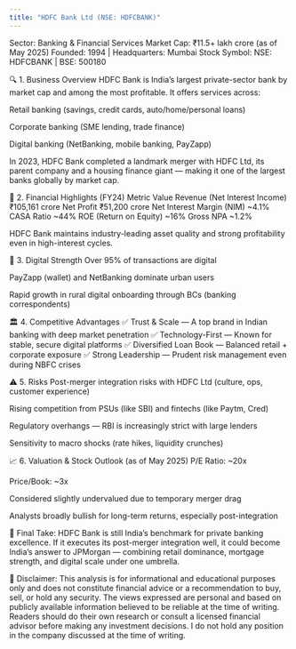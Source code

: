 ```yaml
---
title: "HDFC Bank Ltd (NSE: HDFCBANK)"
---
```



<div className={styles.preserve}>


Sector: Banking & Financial Services
Market Cap: ₹11.5+ lakh crore (as of May 2025)
Founded: 1994 | Headquarters: Mumbai
Stock Symbol: NSE: HDFCBANK | BSE: 500180

🔍 1. Business Overview
HDFC Bank is India’s largest private-sector bank by market cap and among the most profitable. It offers services across:

Retail banking (savings, credit cards, auto/home/personal loans)

Corporate banking (SME lending, trade finance)

Digital banking (NetBanking, mobile banking, PayZapp)

In 2023, HDFC Bank completed a landmark merger with HDFC Ltd, its parent company and a housing finance giant — making it one of the largest banks globally by market cap.

💸 2. Financial Highlights (FY24)
Metric	Value
Revenue (Net Interest Income)	₹105,161 crore
Net Profit	₹51,200 crore
Net Interest Margin (NIM)	~4.1%
CASA Ratio	~44%
ROE (Return on Equity)	~16%
Gross NPA	~1.2%

HDFC Bank maintains industry-leading asset quality and strong profitability even in high-interest cycles.

📲 3. Digital Strength
Over 95% of transactions are digital

PayZapp (wallet) and NetBanking dominate urban users

Rapid growth in rural digital onboarding through BCs (banking correspondents)

🏛️ 4. Competitive Advantages
✅ Trust & Scale — A top brand in Indian banking with deep market penetration
✅ Technology-First — Known for stable, secure digital platforms
✅ Diversified Loan Book — Balanced retail + corporate exposure
✅ Strong Leadership — Prudent risk management even during NBFC crises

⚠️ 5. Risks
Post-merger integration risks with HDFC Ltd (culture, ops, customer experience)

Rising competition from PSUs (like SBI) and fintechs (like Paytm, Cred)

Regulatory overhangs — RBI is increasingly strict with large lenders

Sensitivity to macro shocks (rate hikes, liquidity crunches)

📈 6. Valuation & Stock Outlook (as of May 2025)
P/E Ratio: ~20x

Price/Book: ~3x

Considered slightly undervalued due to temporary merger drag

Analysts broadly bullish for long-term returns, especially post-integration

🧠 Final Take:
HDFC Bank is still India’s benchmark for private banking excellence.
If it executes its post-merger integration well, it could become India’s answer to JPMorgan — combining retail dominance, mortgage strength, and digital scale under one umbrella.

📌 Disclaimer:
This analysis is for informational and educational purposes only and does not constitute financial advice or a recommendation to buy, sell, or hold any security. The views expressed are personal and based on publicly available information believed to be reliable at the time of writing. Readers should do their own research or consult a licensed financial advisor before making any investment decisions. I do not hold any position in the company discussed at the time of writing.


</div>